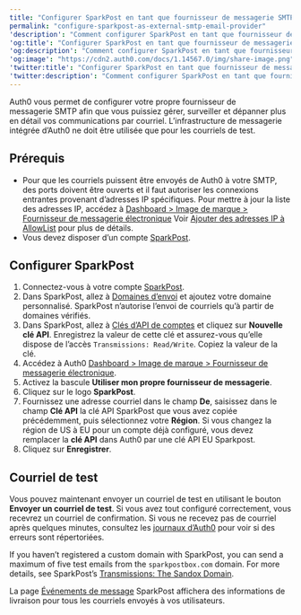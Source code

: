 ```yaml
---
title: "Configurer SparkPost en tant que fournisseur de messagerie SMTP externe"
permalink: "configure-sparkpost-as-external-smtp-email-provider"
'description': "Comment configurer SparkPost en tant que fournisseur de messagerie SMTP externe."
'og:title': "Configurer SparkPost en tant que fournisseur de messagerie SMTP externe"
'og:description': "Comment configurer SparkPost en tant que fournisseur de messagerie SMTP externe."
'og:image': "https://cdn2.auth0.com/docs/1.14567.0/img/share-image.png"
'twitter:title': "Configurer SparkPost en tant que fournisseur de messagerie SMTP externe"
'twitter:description': "Comment configurer SparkPost en tant que fournisseur de messagerie SMTP externe."
---
```


Auth0 vous permet de configurer votre propre fournisseur de messagerie SMTP afin que vous puissiez gérer, surveiller et dépanner plus en détail vos communications par courriel. L’infrastructure de messagerie intégrée d’Auth0 ne doit être utilisée que pour les courriels de test.

## Prérequis

* Pour que les courriels puissent être envoyés de Auth0 à votre SMTP, des ports doivent être ouverts et il faut autoriser les connexions entrantes provenant d’adresses IP spécifiques. Pour mettre à jour la liste des adresses IP, accédez à [Dashboard > Image de marque > Fournisseur de messagerie électronique](https://manage.auth0.com/#/branding/email_provider) Voir [Ajouter des adresses IP à AllowList](/docs/fr-ca/secure/security-guidance/data-security/allowlist) pour plus de détails.
* Vous devez disposer d’un compte [SparkPost](https://www.sparkpost.com/).

## Configurer SparkPost

1. Connectez-vous à votre compte [SparkPost](https://www.sparkpost.com/).
2. Dans SparkPost, allez à [Domaines d’envoi](https://app.sparkpost.com/account/sending-domains) et ajoutez votre domaine personnalisé. SparkPost n’autorise l’envoi de courriels qu’à partir de domaines vérifiés.
3. Dans SparkPost, allez à [Clés d’API de comptes](https://app.sparkpost.com/account/credentials) et cliquez sur **Nouvelle clé API**. Enregistrez la valeur de cette clé et assurez-vous qu’elle dispose de l’accès `Transmissions: Read/Write`. Copiez la valeur de la clé.
4. Accédez à Auth0 [Dashboard > Image de marque > Fournisseur de messagerie électronique](https://manage.auth0.com/#/branding/email_provider).
5. Activez la bascule **Utiliser mon propre fournisseur de messagerie**.
6. Cliquez sur le logo **SparkPost**.
7. Fournissez une adresse courriel dans le champ **De**, saisissez dans le champ **Clé API** la clé API SparkPost que vous avez copiée précédemment, puis sélectionnez votre **Région**. Si vous changez la région de US à EU pour un compte déjà configuré, vous devez remplacer la **clé API** dans Auth0 par une clé API EU Sparkpost.
8. Cliquez sur **Enregistrer**.

## Courriel de test

Vous pouvez maintenant envoyer un courriel de test en utilisant le bouton **Envoyer un courriel de test**. Si vous avez tout configuré correctement, vous recevrez un courriel de confirmation. Si vous ne recevez pas de courriel après quelques minutes, consultez les [journaux d’Auth0](https://manage.auth0.com/#/logs) pour voir si des erreurs sont répertoriées.

If you haven’t registered a <Tooltip href="/docs/docs/fr-ca/glossary?term=custom-domain" tip="Domaine personnalisé
Domaine tiers avec un nom spécialisé ou reflétant votre marque." cta="Voir le glossaire">custom domain</Tooltip> with SparkPost, you can send a maximum of five test emails from the `sparkpostbox.com` domain. For more details, see SparkPost’s [Transmissions: The Sandox Domain](https://developers.sparkpost.com/api/transmissions.html#header-the-sandbox-domain).

La page [Événements de message](https://app.sparkpost.com/reports/message-events) SparkPost affichera des informations de livraison pour tous les courriels envoyés à vos utilisateurs.